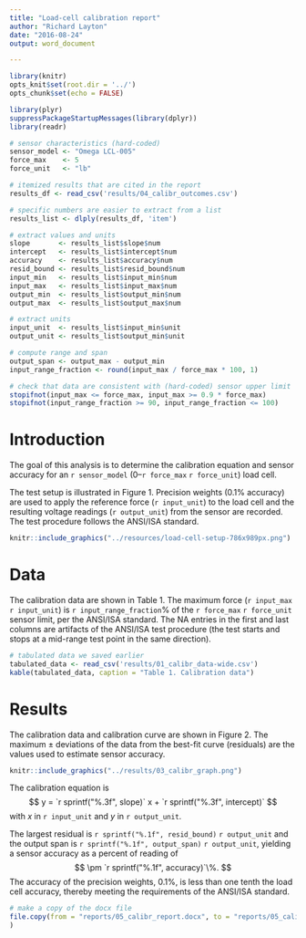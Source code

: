 ```yaml
---
title: "Load-cell calibration report"
author: "Richard Layton"
date: "2016-08-24"
output: word_document

---
```


```r
library(knitr)
opts_knit$set(root.dir = '../')
opts_chunk$set(echo = FALSE)
```

```r
library(plyr)
suppressPackageStartupMessages(library(dplyr))
library(readr)
```

```r
# sensor characteristics (hard-coded) 
sensor_model <- "Omega LCL-005"
force_max    <- 5
force_unit   <- "lb"

# itemized results that are cited in the report 
results_df <- read_csv('results/04_calibr_outcomes.csv')

# specific numbers are easier to extract from a list
results_list <- dlply(results_df, 'item')

# extract values and units
slope       <- results_list$slope$num 
intercept   <- results_list$intercept$num  
accuracy    <- results_list$accuracy$num 
resid_bound <- results_list$resid_bound$num  
input_min   <- results_list$input_min$num  
input_max   <- results_list$input_max$num 
output_min  <- results_list$output_min$num 
output_max  <- results_list$output_max$num  

# extract units
input_unit  <- results_list$input_min$unit 
output_unit <- results_list$output_min$unit 

# compute range and span
output_span <- output_max - output_min
input_range_fraction <- round(input_max / force_max * 100, 1)

# check that data are consistent with (hard-coded) sensor upper limit 
stopifnot(input_max <= force_max, input_max >= 0.9 * force_max)
stopifnot(input_range_fraction >= 90, input_range_fraction <= 100)
```

# Introduction

The goal of this analysis is to determine the calibration equation and sensor accuracy for an `r sensor_model` (0--`r force_max` `r force_unit`) load cell. 

The test setup is illustrated in Figure 1. Precision weights (0.1% accuracy) are used to apply the reference force (`r input_unit`) to the load cell and the resulting voltage readings (`r output_unit`) from the sensor are recorded. The test procedure follows the ANSI/ISA standard.

```r
knitr::include_graphics("../resources/load-cell-setup-786x989px.png")
```

# Data

The calibration data are shown in Table 1. The maximum force (`r input_max` `r input_unit`) is `r input_range_fraction`% of the `r force_max` `r force_unit`  sensor limit, per the ANSI/ISA standard. The NA entries in the first and last columns are artifacts of the ANSI/ISA test procedure (the test starts and stops at a mid-range test point in the same direction). 

```r
# tabulated data we saved earlier
tabulated_data <- read_csv('results/01_calibr_data-wide.csv')
kable(tabulated_data, caption = "Table 1. Calibration data")
```

# Results

The calibration data and calibration curve are shown in Figure 2. The maximum $\pm$ deviations of the data from the best-fit curve (residuals) are the values used to estimate sensor accuracy. 

```r
knitr::include_graphics("../results/03_calibr_graph.png")
```

The calibration equation is
$$
y = `r sprintf("%.3f", slope)`  x + `r sprintf("%.3f", intercept)`
$$
with *x* in `r input_unit` and *y* in `r output_unit`.

The largest residual is `r sprintf("%.1f", resid_bound)` `r output_unit` and the output span is `r sprintf("%.1f", output_span)` `r output_unit`, yielding a sensor accuracy as a percent of reading of 
$$
\pm `r sprintf("%.1f", accuracy)`\%. 
$$
The accuracy of the precision weights, 0.1%, is less than one tenth the load cell accuracy, thereby meeting the requirements of the ANSI/ISA standard.  

```r
# make a copy of the docx file
file.copy(from = "reports/05_calibr_report.docx", to = "reports/05_calibr_report_copy.docx"
)
```

